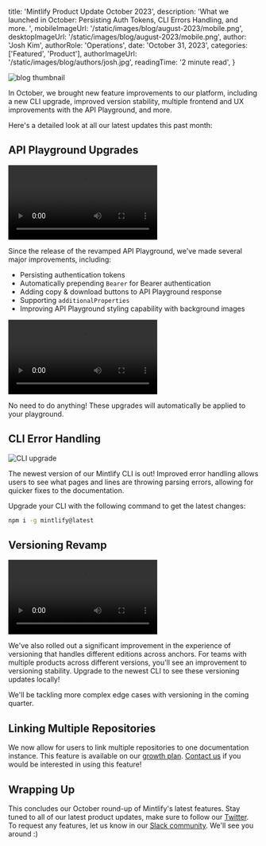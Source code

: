 
  title: 'Mintlify Product Update October 2023',
  description:
    'What we launched in October: Persisting Auth Tokens, CLI Errors Handling, and more. ',
  mobileImageUrl: '/static/images/blog/august-2023/mobile.png',
  desktopImageUrl: '/static/images/blog/august-2023/mobile.png',
  author: 'Josh Kim',
  authorRole: 'Operations',
  date: 'October 31, 2023',
  categories: ['Featured', 'Product'],
  authorImageUrl: '/static/images/blog/authors/josh.jpg',
  readingTime: '2 minute read',
}


<img
  src="/static/images/blog/october-2023/desktop.png"
  alt="blog thumbnail"
  className="w-full rounded-md"
/>

In October, we brought new feature improvements to our platform, including a new CLI upgrade, improved version stability, multiple frontend and UX improvements with the API Playground, and more.

Here's a detailed look at all our latest updates this past month:

## API Playground Upgrades

<video className="w-full" controls>
  <source src="/static/images/blog/october-2023/bearer-persisting.mp4" type="video/mp4" />
</video>

Since the release of the revamped API Playground, we've made several major improvements, including:
- Persisting authentication tokens
- Automatically prepending `Bearer` for Bearer authentication
- Adding copy & download buttons to API Playground response
- Supporting `additionalProperties`
- Improving API Playground styling capability with background images

<video className="w-full" controls>
  <source src="/static/images/blog/october-2023/copy-paste.mp4" type="video/mp4" />
</video>

No need to do anything! These upgrades will automatically be applied to your playground. 

## CLI Error Handling

<img
  src="/static/images/blog/october-2023/parsing-error.png"
  alt="CLI upgrade"
  className="w-full rounded-md"
/>

The newest version of our Mintlify CLI is out! Improved error handling allows users to see what pages and lines are throwing parsing errors, allowing for quicker fixes to the documentation. 

Upgrade your CLI with the following command to get the latest changes:

```bash
npm i -g mintlify@latest
```

## Versioning Revamp 

<video className="w-full" controls>
  <source src="/static/images/blog/october-2023/versioning.mp4" type="video/mp4" />
</video>

We've also rolled out a significant improvement in the experience of versioning that handles different editions across anchors. For teams with multiple products across different versions, you'll see an improvement to versioning stability. Upgrade to the newest CLI to see these versioning updates locally!

We'll be tackling more complex edge cases with versioning in the coming quarter. 


## Linking Multiple Repositories 

We now allow for users to link multiple repositories to one documentation instance. This feature is available on our [growth plan](https://mintlify.com/pricing). [Contact us](mailto:support@mintlify.com) if you would be interested in using this feature!

## Wrapping Up

This concludes our October round-up of Mintlify's latest features. Stay tuned to all of our latest product updates, make sure to follow our [Twitter](https://twitter.com/mintlify). To request any features, let us know in our [Slack community](https://mintlify.com/community). We'll see you around :)
